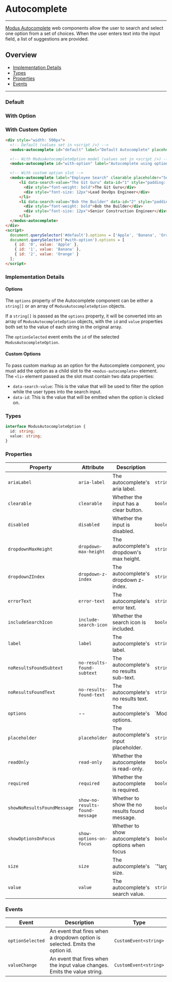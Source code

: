 
# Autocomplete

---

[Modus Autocomplete](https://modus.trimble.com/components/web/autocomplete/) web components allow the user to search and select one option
from a set of choices. When the user enters text into the input field, a list of suggestions are provided.

## Overview

- [Implementation Details](#implementation-details)
- [Types](#types)
- [Properties](#properties)
- [Events](#events)

---

### Default

<Story id="user-inputs-autocomplete--default" />

### With Option

<Story id="user-inputs-autocomplete--with-option" />

### With Custom Option

<Story id="user-inputs-autocomplete--with-custom-option" />

```html
<div style="width: 500px">
  <!-- Default (values set in <script />) -->
  <modus-autocomplete id="default" label="Default Autocomplete" placeholder="Search..."></modus-autocomplete>

  <!-- With ModusAutocompleteOption model (values set in <script />) -->
  <modus-autocomplete id="with-option" label="Autocomplete using option model" placeholder="Search..."></modus-autocomplete>

  <!-- With custom option slot -->
  <modus-autocomplete label="Employee Search" clearable placeholder="Search...">
      <li data-search-value="The Git Guru" data-id="1" style="padding: 8px">
        <div style="font-weight: bold">The Git Guru</div>
        <div style="font-size: 12px">Lead DevOps Engineer</div>
      </li>
      <li data-search-value="Bob the Builder" data-id="2" style="padding: 8px">
        <div style="font-weight: bold">Bob the Builder</div>
        <div style="font-size: 12px">Senior Construction Engineer</div>
      </li>
  </modus-autocomplete>
</div>
<script>
  document.querySelector('#default').options = ['Apple', 'Banana', 'Orange'];
  document.querySelector('#with-option').options = [
    { id: '0', value: 'Apple' },
    { id: '1', value: 'Banana' },
    { id: '2', value: 'Orange' }
  ];
</script>
```

### Implementation Details

#### Options

The `options` property of the Autocomplete component can be either a `string[]` or an array of `ModusAutocompleteOption` objects.

If a `string[]` is passed as the `options` property, it will be converted into an array of `ModusAutocompleteOption` objects,
with the `id` and `value` properties both set to the value of each string in the original array.

The `optionSelected` event emits the `id` of the selected `ModusAutocompleteOption`.

#### Custom Options

To pass custom markup as an option for the Autocomplete component,
you must add the option as a child slot to the `<modus-autocomplete>` element.
The `<li>` element passed as the slot must contain two data properties:
- `data-search-value`: This is the value that will be used to filter the option while the user types into the search input.
- `data-id`: This is the value that will be emitted when the option is clicked on.

### Types

```ts
interface ModusAutocompleteOption {
  id: string;
  value: string;
}
```

### Properties

| Property                    | Attribute                       | Description                                       | Type                                    | Default                                       |
| --------------------------- | ------------------------------- | ------------------------------------------------- | --------------------------------------- | --------------------------------------------- |
| `ariaLabel`                 | `aria-label`                    | The autocomplete's aria label.                    | `string`                                | `undefined`                                   |
| `clearable`                 | `clearable`                     | Whether the input has a clear button.             | `boolean`                               | `false`                                       |
| `disabled`                  | `disabled`                      | Whether the input is disabled.                    | `boolean`                               | `undefined`                                   |
| `dropdownMaxHeight`         | `dropdown-max-height`           | The autocomplete's dropdown's max height.         | `string`                                | `'300px'`                                     |
| `dropdownZIndex`            | `dropdown-z-index`              | The autocomplete's dropdown z-index.              | `string`                                | `'1'`                                         |
| `errorText`                 | `error-text`                    | The autocomplete's error text.                    | `string`                                | `undefined`                                   |
| `includeSearchIcon`         | `include-search-icon`           | Whether the search icon is included.              | `boolean`                               | `true`                                        |
| `label`                     | `label`                         | The autocomplete's label.                         | `string`                                | `undefined`                                   |
| `noResultsFoundSubtext`     | `no-results-found-subtext`      | The autocomplete's no results sub-text.           | `string`                                | `'Check spelling or try a different keyword'` |
| `noResultsFoundText`        | `no-results-found-text`         | The autocomplete's no results text.               | `string`                                | `'No results found'`                          |
| `options`                   | --                              | The autocomplete's options.                       | `ModusAutocompleteOption[] | string[]`  | `undefined`                                   |
| `placeholder`               | `placeholder`                   | The autocomplete's input placeholder.             | `string`                                | `undefined`                                   |
| `readOnly`                  | `read-only`                     | Whether the autocomplete is read-only.            | `boolean`                               | `undefined`                                   |
| `required`                  | `required`                      | Whether the autocomplete is required.             | `boolean`                               | `undefined`                                   |
| `showNoResultsFoundMessage` | `show-no-results-found-message` | Whether to show the no results found message.     | `boolean`                               | `true`                                        |
| `showOptionsOnFocus`        | `show-options-on-focus`         | Whether to show autocomplete's options when focus | `boolean`                               | `false`                                       |
| `size`                      | `size`                          | The autocomplete's size.                          | `"large"  | "medium"`                   | `'medium'`                                    |
| `value`                     | `value`                         | The autocomplete's search value.                  | `string`                                | `undefined`                                   |

### Events

| Event            | Description                                                                  | Type                  |
| ---------------- | ---------------------------------------------------------------------------- | --------------------- |
| `optionSelected` | An event that fires when a dropdown option is selected. Emits the option id. | `CustomEvent<string>` |
| `valueChange`    | An event that fires when the input value changes. Emits the value string.    | `CustomEvent<string>` |
